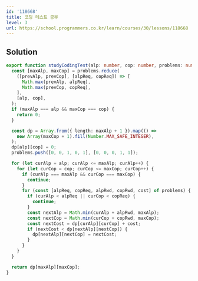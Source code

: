 ```yaml
---
id: '118668'
title: 코딩 테스트 공부
level: 3
url: https://school.programmers.co.kr/learn/courses/30/lessons/118668
---
```


## Solution

```typescript filename="solution.ts" copy
export function studyCodingTest(alp: number, cop: number, problems: number[][]): number {
  const [maxAlp, maxCop] = problems.reduce(
    ([prevAlp, prevCop], [alpReq, copReq]) => [
      Math.max(prevAlp, alpReq),
      Math.max(prevCop, copReq),
    ],
    [alp, cop],
  );
  if (maxAlp === alp && maxCop === cop) {
    return 0;
  }

  const dp = Array.from({ length: maxAlp + 1 }).map(() =>
    new Array(maxCop + 1).fill(Number.MAX_SAFE_INTEGER),
  );
  dp[alp][cop] = 0;
  problems.push([0, 0, 1, 0, 1], [0, 0, 0, 1, 1]);

  for (let curAlp = alp; curAlp <= maxAlp; curAlp++) {
    for (let curCop = cop; curCop <= maxCop; curCop++) {
      if (curAlp === maxAlp && curCop === maxCop) {
        continue;
      }
      for (const [alpReq, copReq, alpRwd, copRwd, cost] of problems) {
        if (curAlp < alpReq || curCop < copReq) {
          continue;
        }
        const nextAlp = Math.min(curAlp + alpRwd, maxAlp);
        const nextCop = Math.min(curCop + copRwd, maxCop);
        const nextCost = dp[curAlp][curCop] + cost;
        if (nextCost < dp[nextAlp][nextCop]) {
          dp[nextAlp][nextCop] = nextCost;
        }
      }
    }
  }

  return dp[maxAlp][maxCop];
}
```


